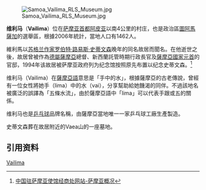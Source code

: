 [[Image:Samoa_Vailima_RLS_Museum.jpg|thumb]]

'''维利马'''（'''Vailima'''）位在[[萨摩亚|萨摩亚]][[首都|首都]][[阿皮亚|阿皮亚]]以南4公里的村庄，也是政治區[[圖阿馬薩加|圖阿馬薩加]]的選舉區，根據2006年統計，當地人口有1462人。

維利馬以[[苏格兰|苏格兰]][[作家|作家]][[罗伯特·路易斯·史蒂文森|罗伯特·路易斯·史蒂文森]]晚年的同名故居而聞名。在他逝世之後，故居曾被作為[[德屬薩摩亞|德屬薩摩亞]]總督、新西蘭託管時期行政長官及[[薩摩亞國家元首|薩摩亞國家元首]]的官邸，1994年该故居被萨摩亚政府列为纪念馆按照原先布置以纪念史蒂文森。<ref>[http://ws.mofcom.gov.cn/aarticle/ddgk/zwdili/200706/20070604835628.html 中国驻萨摩亚使馆经商处网站-萨摩亚概况]</ref>

维利马（Vailima）在[[薩摩亞語|薩摩亞語]]意思是「手中的水」，根據薩摩亞的古老傳說，曾經有一位女性將她手（lima）中的水（vai），分享幫助給她饑渴的同伴。不過該地名被廣泛的誤譯為「五條水流」，由於薩摩亞語中「lima」可以代表手跟或五的關係。

维利马也是[[乒乓球|乒乓球]]品牌名稱，由薩摩亞當地唯一一家乒乓球工廠生產製造。

史蒂文森葬在故居附近的Vaea山的一座墓地。

== 引用资料 ==

<references/>

[[Category:圖阿馬薩加|Vailima]]